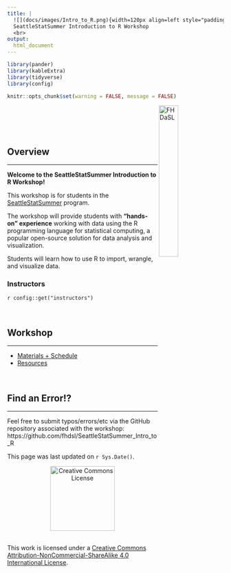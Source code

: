 ```yaml
---
title: |
  ![](docs/images/Intro_to_R.png){width=120px align=left style="padding-right: 20px"}
  SeattleStatSummer Introduction to R Workshop
  <br>
output:
  html_document
---
```


```r
library(pander)
library(kableExtra)
library(tidyverse)
library(config)

knitr::opts_chunk$set(warning = FALSE, message = FALSE)
```

<a href="https://hutchdatascience.org/"><img alt = "FHDaSL" align="right" src="https://hutchdatascience.org/AI_for_software/assets/big-dasl-stacked.png" style="width:30%"/></a>
<br>
<br>

<br>

## Overview
***

**Welcome to the SeattleStatSummer Introduction to R Workshop!**  

This workshop is for students in the [SeattleStatSummer](https://www.fredhutch.org/en/education-training/teachers-students/high-school-undergraduate-students/seattlestatsummer.html) program. 

The workshop will provide students with **“hands-on” experience** working with data using the R programming language for statistical computing, a popular open-source solution for data analysis and visualization.  

Students will learn how to use R to import, wrangle, and visualize data.

### Instructors

`r config::get("instructors")`


<br>

## Workshop
***

* [Materials + Schedule](materials_schedule.html)
* [Resources](resources.html)


<br>

## Find an Error!?
***

Feel free to submit typos/errors/etc via the GitHub repository associated with the workshop: 
https://github.com/fhdsl/SeattleStatSummer_Intro_to_R

This page was last updated on `r Sys.Date()`.

<p style="text-align:center;"><a rel="license" href="http://creativecommons.org/licenses/by-nc-sa/4.0/"><img alt="Creative Commons License" style="border-width:0" src="https://live.staticflickr.com/4557/26350808799_6f9c8bcaa2_b.jpg" height="150"/ width = "150"> </a> </p><br />This work is licensed under a <a rel="license" href="http://creativecommons.org/licenses/by-nc-sa/4.0/">Creative Commons Attribution-NonCommercial-ShareAlike 4.0 International License</a>.
